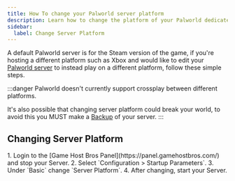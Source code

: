 ```yaml
---
title: How To change your Palworld server platform
description: Learn how to change the platform of your Palworld dedicated server, this setting alters the AllowConnectPlatform setting in PalWorldSettings.ini
sidebar:
  label: Change Server Platform
---
```


A default Palworld server is for the Steam version of the game, if you're hosting a different platform such as Xbox and would like to edit your [Palworld server](https://www.gamehostbros.com/palworld-server-hosting/) to instead play on a different platform, follow these simple steps.

:::danger
Palworld doesn't currently support crossplay between different platforms.

It's also possible that changing server platform could break your world, to avoid this you MUST make a [Backup](/getting-started/backups/) of your server.
:::

## Changing Server Platform

<Steps>
1. Login to the [Game Host Bros Panel](https://panel.gamehostbros.com/) and stop your Server.
2. Select `Configuration > Startup Parameters`.
3. Under `Basic` change `Server Platform`.
4. After changing, start your Server.
</Steps>

